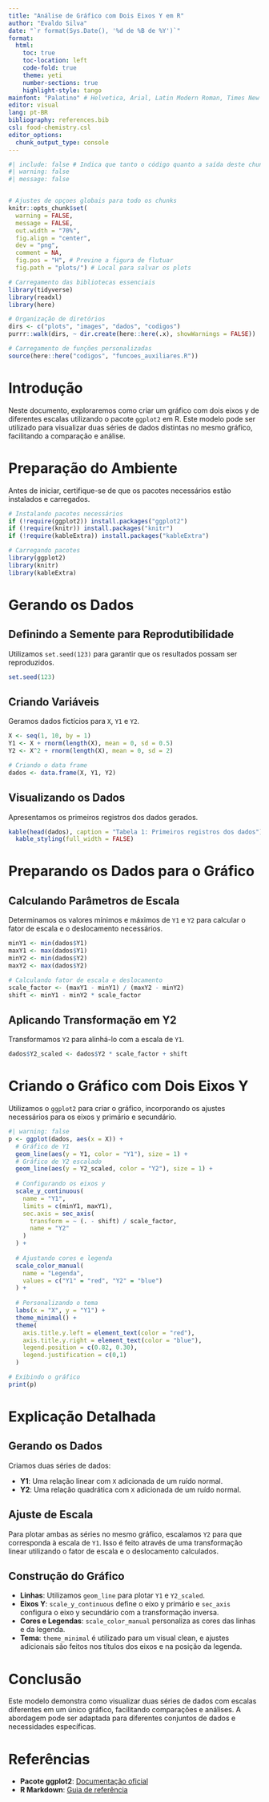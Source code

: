 ```yaml
---
title: "Análise de Gráfico com Dois Eixos Y em R"
author: "Evaldo Silva"
date: "`r format(Sys.Date(), '%d de %B de %Y')`"
format:
  html:
    toc: true
    toc-location: left
    code-fold: true
    theme: yeti
    number-sections: true
    highlight-style: tango
mainfont: "Palatino" # Helvetica, Arial, Latin Modern Roman, Times New Roman, Georgia, Cambria, Palatino, DejaVu Serif, Liberation Serif, CMU Serif,
editor: visual
lang: pt-BR
bibliography: references.bib
csl: food-chemistry.csl
editor_options:
  chunk_output_type: console
---
```


```r
#| include: false # Indica que tanto o código quanto a saída deste chunk não aparecerão
#| warning: false
#| message: false


# Ajustes de opçoes globais para todo os chunks
knitr::opts_chunk$set(
  warning = FALSE,
  message = FALSE,
  out.width = "70%",
  fig.align = "center",
  dev = "png",
  comment = NA,
  fig.pos = "H", # Previne a figura de flutuar
  fig.path = "plots/") # Local para salvar os plots

# Carregamento das bibliotecas essenciais
library(tidyverse)
library(readxl)
library(here)

# Organização de diretórios
dirs <- c("plots", "images", "dados", "codigos")
purrr::walk(dirs, ~ dir.create(here::here(.x), showWarnings = FALSE))

# Carregamento de funções personalizadas
source(here::here("codigos", "funcoes_auxiliares.R"))
```

# Introdução

Neste documento, exploraremos como criar um gráfico com dois eixos y de diferentes escalas utilizando o pacote `ggplot2` em R. Este modelo pode ser utilizado para visualizar duas séries de dados distintas no mesmo gráfico, facilitando a comparação e análise.

# Preparação do Ambiente

Antes de iniciar, certifique-se de que os pacotes necessários estão instalados e carregados.

```r
# Instalando pacotes necessários
if (!require(ggplot2)) install.packages("ggplot2")
if (!require(knitr)) install.packages("knitr")
if (!require(kableExtra)) install.packages("kableExtra")

# Carregando pacotes
library(ggplot2)
library(knitr)
library(kableExtra)
```

# Gerando os Dados

## Definindo a Semente para Reprodutibilidade

Utilizamos `set.seed(123)` para garantir que os resultados possam ser reproduzidos.

```r
set.seed(123)
```

## Criando Variáveis

Geramos dados fictícios para `X`, `Y1` e `Y2`.

```r
X <- seq(1, 10, by = 1)
Y1 <- X + rnorm(length(X), mean = 0, sd = 0.5)
Y2 <- X^2 + rnorm(length(X), mean = 0, sd = 2)

# Criando o data frame
dados <- data.frame(X, Y1, Y2)
```

## Visualizando os Dados

Apresentamos os primeiros registros dos dados gerados.

```r
kable(head(dados), caption = "Tabela 1: Primeiros registros dos dados") %>%
  kable_styling(full_width = FALSE)
```

# Preparando os Dados para o Gráfico

## Calculando Parâmetros de Escala

Determinamos os valores mínimos e máximos de `Y1` e `Y2` para calcular o fator de escala e o deslocamento necessários.

```r
minY1 <- min(dados$Y1)
maxY1 <- max(dados$Y1)
minY2 <- min(dados$Y2)
maxY2 <- max(dados$Y2)

# Calculando fator de escala e deslocamento
scale_factor <- (maxY1 - minY1) / (maxY2 - minY2)
shift <- minY1 - minY2 * scale_factor
```

## Aplicando Transformação em Y2

Transformamos `Y2` para alinhá-lo com a escala de `Y1`.

```r
dados$Y2_scaled <- dados$Y2 * scale_factor + shift
```

# Criando o Gráfico com Dois Eixos Y

Utilizamos o `ggplot2` para criar o gráfico, incorporando os ajustes necessários para os eixos y primário e secundário.

```r
#| warning: false
p <- ggplot(dados, aes(x = X)) +
  # Gráfico de Y1
  geom_line(aes(y = Y1, color = "Y1"), size = 1) +
  # Gráfico de Y2 escalado
  geom_line(aes(y = Y2_scaled, color = "Y2"), size = 1) +
  
  # Configurando os eixos y
  scale_y_continuous(
    name = "Y1",
    limits = c(minY1, maxY1),
    sec.axis = sec_axis(
      transform = ~ (. - shift) / scale_factor,
      name = "Y2"
    )
  ) +
  
  # Ajustando cores e legenda
  scale_color_manual(
    name = "Legenda",
    values = c("Y1" = "red", "Y2" = "blue")
  ) +
  
  # Personalizando o tema
  labs(x = "X", y = "Y1") +
  theme_minimal() +
  theme(
    axis.title.y.left = element_text(color = "red"),
    axis.title.y.right = element_text(color = "blue"),
    legend.position = c(0.82, 0.30),
    legend.justification = c(0,1)
  )

# Exibindo o gráfico
print(p)
```

# Explicação Detalhada

## Gerando os Dados

Criamos duas séries de dados:

-   **Y1**: Uma relação linear com `X` adicionada de um ruído normal.
-   **Y2**: Uma relação quadrática com `X` adicionada de um ruído normal.

## Ajuste de Escala

Para plotar ambas as séries no mesmo gráfico, escalamos `Y2` para que corresponda à escala de `Y1`. Isso é feito através de uma transformação linear utilizando o fator de escala e o deslocamento calculados.

## Construção do Gráfico

-   **Linhas**: Utilizamos `geom_line` para plotar `Y1` e `Y2_scaled`.
-   **Eixos Y**: `scale_y_continuous` define o eixo y primário e `sec_axis` configura o eixo y secundário com a transformação inversa.
-   **Cores e Legendas**: `scale_color_manual` personaliza as cores das linhas e da legenda.
-   **Tema**: `theme_minimal` é utilizado para um visual clean, e ajustes adicionais são feitos nos títulos dos eixos e na posição da legenda.

# Conclusão

Este modelo demonstra como visualizar duas séries de dados com escalas diferentes em um único gráfico, facilitando comparações e análises. A abordagem pode ser adaptada para diferentes conjuntos de dados e necessidades específicas.

# Referências

-   **Pacote ggplot2**: [Documentação oficial](https://ggplot2.tidyverse.org/)
-   **R Markdown**: [Guia de referência](https://rmarkdown.rstudio.com/)
